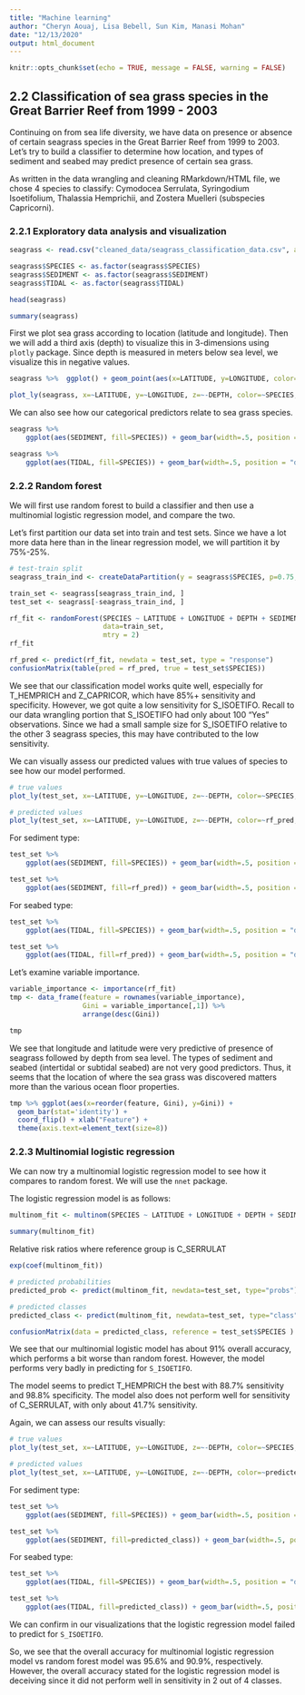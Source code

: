 ```yaml
---
title: "Machine learning"
author: "Cheryn Aouaj, Lisa Bebell, Sun Kim, Manasi Mohan"
date: "12/13/2020"
output: html_document
---
```


```r
knitr::opts_chunk$set(echo = TRUE, message = FALSE, warning = FALSE)
```

## 2.2 Classification of sea grass species in the Great Barrier Reef from 1999 - 2003
Continuing on from sea life diversity, we have data on presence or absence of certain seagrass species in the Great Barrier Reef from 1999 to 2003. Let's try to build a classifier to determine how location, and types of sediment and seabed may predict presence of certain sea grass.

As written in the data wrangling and cleaning RMarkdown/HTML file, we chose 4 species to classify: Cymodocea Serrulata, Syringodium Isoetifolium, Thalassia Hemprichii, and Zostera Muelleri (subspecies Capricorni).

### 2.2.1 Exploratory data analysis and visualization
```r
seagrass <- read.csv("cleaned_data/seagrass_classification_data.csv", as.is =TRUE)

seagrass$SPECIES <- as.factor(seagrass$SPECIES)
seagrass$SEDIMENT <- as.factor(seagrass$SEDIMENT)
seagrass$TIDAL <- as.factor(seagrass$TIDAL)

head(seagrass)

summary(seagrass)
```

First we plot sea grass according to location (latitude and longitude). Then we will add a third axis (depth) to visualize this in 3-dimensions using `plotly` package. Since depth is measured in meters below sea level, we visualize this in negative values.
```r
seagrass %>%  ggplot() + geom_point(aes(x=LATITUDE, y=LONGITUDE, color=SPECIES))

plot_ly(seagrass, x=~LATITUDE, y=~LONGITUDE, z=~-DEPTH, color=~SPECIES, type="scatter3d", mode="markers")
```

We can also see how our categorical predictors relate to sea grass species.

```r
seagrass %>% 
    ggplot(aes(SEDIMENT, fill=SPECIES)) + geom_bar(width=.5, position = "dodge")

seagrass %>% 
    ggplot(aes(TIDAL, fill=SPECIES)) + geom_bar(width=.5, position = "dodge")
```



### 2.2.2 Random forest
We will first use random forest to build a classifier and then use a multinomial logistic regression model, and compare the two.

Let's first partition our data set into train and test sets. Since we have a lot more data here than in the linear regression model, we will partition it by 75%-25%.

```r
# test-train split
seagrass_train_ind <- createDataPartition(y = seagrass$SPECIES, p=0.75, list=FALSE)

train_set <- seagrass[seagrass_train_ind, ]
test_set <- seagrass[-seagrass_train_ind, ]
```


```r
rf_fit <- randomForest(SPECIES ~ LATITUDE + LONGITUDE + DEPTH + SEDIMENT + TIDAL, 
                       data=train_set,
                       mtry = 2)
rf_fit
```


```r
rf_pred <- predict(rf_fit, newdata = test_set, type = "response")
confusionMatrix(table(pred = rf_pred, true = test_set$SPECIES))
```

We see that our classification model works quite well, especially for T_HEMPRICH and Z_CAPRICOR, which have 85%+ sensitivity and specificity. However, we got quite a low sensitivity for S_ISOETIFO. Recall to our data wrangling portion that S_ISOETIFO had only about 100 "Yes" observations. Since we had a small sample size for S_ISOETIFO relative to the other 3 seagrass species, this may have contributed to the low sensitivity.

We can visually assess our predicted values with true values of species to see how our model performed.
```r
# true values
plot_ly(test_set, x=~LATITUDE, y=~LONGITUDE, z=~-DEPTH, color=~SPECIES, type="scatter3d", mode="markers")

# predicted values
plot_ly(test_set, x=~LATITUDE, y=~LONGITUDE, z=~-DEPTH, color=~rf_pred, type="scatter3d", mode="markers")
```

For sediment type:

```r
test_set %>% 
    ggplot(aes(SEDIMENT, fill=SPECIES)) + geom_bar(width=.5, position = "dodge")

test_set %>% 
    ggplot(aes(SEDIMENT, fill=rf_pred)) + geom_bar(width=.5, position = "dodge")
```


For seabed type:
```r
test_set %>% 
    ggplot(aes(TIDAL, fill=SPECIES)) + geom_bar(width=.5, position = "dodge")

test_set %>% 
    ggplot(aes(TIDAL, fill=rf_pred)) + geom_bar(width=.5, position = "dodge")
```


Let's examine variable importance.

```r
variable_importance <- importance(rf_fit)
tmp <- data_frame(feature = rownames(variable_importance),
                  Gini = variable_importance[,1]) %>%
                  arrange(desc(Gini))

tmp
```

We see that longitude and latitude were very predictive of presence of seagrass followed by depth from sea level. The types of sediment and seabed (intertidal or subtidal seabed) are not very good predictors. Thus, it seems that the location of where the sea grass was discovered matters more than the various ocean floor properties.


```r
tmp %>% ggplot(aes(x=reorder(feature, Gini), y=Gini)) + 
  geom_bar(stat='identity') +
  coord_flip() + xlab("Feature") +
  theme(axis.text=element_text(size=8))
```


### 2.2.3 Multinomial logistic regression

We can now try a multinomial logistic regression model to see how it compares to random forest. We will use the `nnet` package.

The logistic regression model is as follows:
```r
multinom_fit <- multinom(SPECIES ~ LATITUDE + LONGITUDE + DEPTH + SEDIMENT, data=train_set)

summary(multinom_fit)
```

Relative risk ratios where reference group is C_SERRULAT
```r
exp(coef(multinom_fit))
```

```r
# predicted probabilities
predicted_prob <- predict(multinom_fit, newdata=test_set, type="probs")

# predicted classes
predicted_class <- predict(multinom_fit, newdata=test_set, type="class")

confusionMatrix(data = predicted_class, reference = test_set$SPECIES )
```


We see that our multinomial logistic model has about 91% overall accuracy, which performs a bit worse than random forest. However, the model performs very badly in predicting for `S_ISOETIFO`.

The model seems to predict T_HEMPRICH the best with 88.7% sensitivity and 98.8% specificity. The model also does not perform well for sensitivity of C_SERRULAT, with only about 41.7% sensitivity.

Again, we can assess our results visually:

```r
# true values
plot_ly(test_set, x=~LATITUDE, y=~LONGITUDE, z=~-DEPTH, color=~SPECIES, type="scatter3d", mode="markers")

# predicted values
plot_ly(test_set, x=~LATITUDE, y=~LONGITUDE, z=~-DEPTH, color=~predicted_class, type="scatter3d", mode="markers")
```


For sediment type:

```r
test_set %>% 
    ggplot(aes(SEDIMENT, fill=SPECIES)) + geom_bar(width=.5, position = "dodge")

test_set %>% 
    ggplot(aes(SEDIMENT, fill=predicted_class)) + geom_bar(width=.5, position = "dodge")
```


For seabed type:
```r
test_set %>% 
    ggplot(aes(TIDAL, fill=SPECIES)) + geom_bar(width=.5, position = "dodge")

test_set %>% 
    ggplot(aes(TIDAL, fill=predicted_class)) + geom_bar(width=.5, position = "dodge")
```


We can confirm in our visualizations that the logistic regression model failed to predict for `S_ISOETIFO`.


So, we see that the overall accuracy for multinomial logistic regression model vs random forest model was 95.6% and 90.9%, respectively. However, the overall accuracy stated for the logistic regression model is deceiving since it did not perform well in sensitivity in 2 out of 4 classes.


